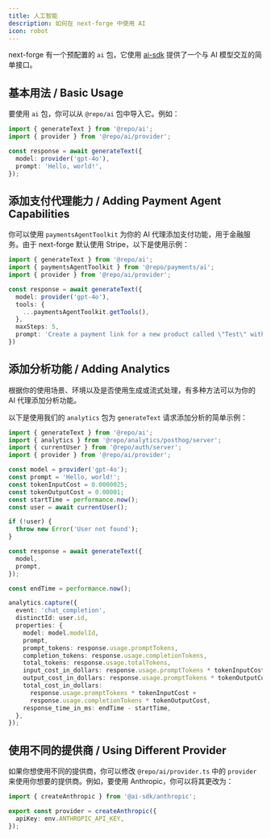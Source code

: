 ```yaml
---
title: 人工智能
description: 如何在 next-forge 中使用 AI
icon: robot
---
```


next-forge 有一个预配置的 `ai` 包，它使用 [ai-sdk](https://sdk.vercel.ai/) 提供了一个与 AI 模型交互的简单接口。

## 基本用法 / Basic Usage

要使用 `ai` 包，你可以从 `@repo/ai` 包中导入它。例如：

```ts generate.ts
import { generateText } from '@repo/ai';
import { provider } from '@repo/ai/provider';

const response = await generateText({
  model: provider('gpt-4o'),
  prompt: 'Hello, world!',
});
```

## 添加支付代理能力 / Adding Payment Agent Capabilities

你可以使用 `paymentsAgentToolkit` 为你的 AI 代理添加支付功能，用于金融服务。由于 next-forge 默认使用 Stripe，以下是使用示例：

```ts generate.ts
import { generateText } from '@repo/ai';
import { paymentsAgentToolkit } from '@repo/payments/ai';
import { provider } from '@repo/ai/provider';

const response = await generateText({
  model: provider('gpt-4o'),
  tools: {
    ...paymentsAgentToolkit.getTools(),
  },
  maxSteps: 5,
  prompt: 'Create a payment link for a new product called \"Test\" with a price of $100.',
})
```

## 添加分析功能 / Adding Analytics

根据你的使用场景、环境以及是否使用生成或流式处理，有多种方法可以为你的 AI 代理添加分析功能。

以下是使用我们的 `analytics` 包为 `generateText` 请求添加分析的简单示例：

```ts generate.ts
import { generateText } from '@repo/ai';
import { analytics } from '@repo/analytics/posthog/server';
import { currentUser } from '@repo/auth/server';
import { provider } from '@repo/ai/provider';

const model = provider('gpt-4o');
const prompt = 'Hello, world!';
const tokenInputCost = 0.0000025;
const tokenOutputCost = 0.00001;
const startTime = performance.now();
const user = await currentUser();

if (!user) {
  throw new Error('User not found');
}

const response = await generateText({
  model,
  prompt,
});

const endTime = performance.now();

analytics.capture({
  event: 'chat_completion',
  distinctId: user.id,
  properties: {
    model: model.modelId,
    prompt,
    prompt_tokens: response.usage.promptTokens,
    completion_tokens: response.usage.completionTokens,
    total_tokens: response.usage.totalTokens,
    input_cost_in_dollars: response.usage.promptTokens * tokenInputCost,
    output_cost_in_dollars: response.usage.promptTokens * tokenOutputCost,
    total_cost_in_dollars:
      response.usage.promptTokens * tokenInputCost +
      response.usage.completionTokens * tokenOutputCost,
    response_time_in_ms: endTime - startTime,
  },
});
```

## 使用不同的提供商 / Using Different Provider

如果你想使用不同的提供商，你可以修改 `@repo/ai/provider.ts` 中的 `provider` 来使用你想要的提供商。例如，要使用 Anthropic，你可以将其更改为：

```ts packages/ai/provider.ts
import { createAnthropic } from '@ai-sdk/anthropic';

export const provider = createAnthropic({
  apiKey: env.ANTHROPIC_API_KEY,
});
```